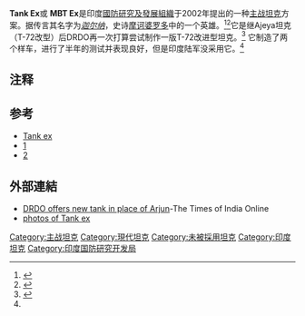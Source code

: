 {{Infobox Weapon
| name           = EX坦克
| image          = File:Indian Army Tank Ex in parade.jpg
| image_size     = 
| caption        = 遊行中的EX坦克左前方照片
| type           = [[主戰坦克|主戰坦克]]
| origin         = {{flag|India}}
| is_vehicle     = yes
<!-- Service history -->
| service        = 
| used_by        =
| wars           = 
<!-- Production history -->
| designer       = [[國防研究及發展組織|國防研究及發展組織]]
| design_date    =
| manufacturer   = [[阿瓦迪|阿瓦迪]]{{tsl|en|Heavy Vehicles Factory|重型載具工廠}}
| unit_cost      = 
| production_date=
| number         = 
| variants       = 
<!-- General specifications -->
| crew           = 4人（車長、砲手、裝填手及駕駛）
| length         = {{convert|9.19|m|ftin|abbr=on}}
| width          = {{convert|3.37|m|ftin|abbr=on}}
| height         = {{convert|2.93|m|ftin|abbr=on}}
| weight         = {{convert|47|t|ST LT|lk=on}}
| armour         = [[複合裝甲|複合裝甲]]
| primary_armament =  [[皇家兵工廠L30戰車砲|皇家兵工廠L30戰車砲]] <br>[[拉哈特反坦克飛彈|拉哈特]][[反坦克飛彈|反坦克飛彈]]
| secondary_armament = 12.7 mm [[NSV重機槍|NSV重機槍]] <br> 7.62 mm [[PK通用機槍|PK通用機槍]]（裝填手）、（同軸）
| engine         = [[柴油引擎|柴油]] 
| engine_power   = {{Convert|1000|hp|kW|-2}}
| suspension     = {{tsl|en|Hydropneumatic suspension|液壓氣動懸吊}}
| speed          = {{convert|60|kph}}（路面）<br>{{convert|40|kph}}（越野）
| pw_ratio       = {{Convert|21|hp/t|kW/t|0}}
| vehicle_range  = {{convert|480|km}}
}}
{{冷战后的坦克}}
'''Tank Ex'''或 '''MBT Ex'''是印度[[國防研究及發展組織|國防研究及發展組織]]于2002年提出的一种[[主战坦克|主战坦克]]方案。据传言其名字为''[[迦尔纳|迦尔纳]]''，史诗[[摩诃婆罗多|摩诃婆罗多]]中的一个英雄。<ref name="MJ1">{{cite web |url=http://www.globalsecurity.org/military/world/india/tank-ex.htm |title=MBT-EX / Tank-Ex / Karna |work=globalsecurity.org |accessdate=2014-05-03 |archive-date=2009-02-05 |archive-url=https://web.archive.org/web/20090205092552/http://www.globalsecurity.org/military/world/india/tank-ex.htm |dead-url=no }}</ref><ref name="MJ2">{{cite web |url=http://www.military-today.com/tanks/tank_ex.htm |title=Tank Ex |work=military-today.com |accessdate=2014-05-03 |archive-date=2012-05-10 |archive-url=https://web.archive.org/web/20120510170135/http://www.military-today.com/tanks/tank_ex.htm |dead-url=yes }}</ref>它是继Ajeya坦克（T-72改型）后DRDO再一次打算尝试制作一版T-72改进型坦克。<ref name="MJ3">{{cite web |url=http://www.bharat-rakshak.com/LAND-FORCES/Equipment/Others/351-Tank-Ex.html |title=Tank-EX: DRDO's New Tank |work=bharat-rakshak.com |deadurl=yes |archiveurl=https://web.archive.org/web/20120304085514/http://www.bharat-rakshak.com/LAND-FORCES/Equipment/Others/351-Tank-Ex.html |archivedate=2012-03-04 |accessdate=2014-05-03 }}</ref> 它制造了两个样车，进行了半年的测试并表现良好，但是印度陆军没采用它。<ref name="MJ2"/>

== 注释 ==
{{reflist}}

== 参考 ==
*[http://www.globalsecurity.org/military/world/india/tank-ex.htm Tank ex]{{Wayback|url=http://www.globalsecurity.org/military/world/india/tank-ex.htm |date=20090205092552 }}
*[https://web.archive.org/web/20120304085514/http://www.bharat-rakshak.com/LAND-FORCES/Equipment/Others/351-Tank-Ex.html]
*[http://www.military-today.com/tanks/tank_ex.htm]{{Wayback|url=http://www.military-today.com/tanks/tank_ex.htm |date=20120510170135 }}

== 外部連結 ==
{{Portal|坦克}}
*[http://articles.timesofindia.indiatimes.com/2006-08-08/india/27813410_1_t-72-main-battle-tank-mechanised-forces DRDO offers new tank in place of Arjun]{{Wayback|url=http://articles.timesofindia.indiatimes.com/2006-08-08/india/27813410_1_t-72-main-battle-tank-mechanised-forces |date=20140105102329 }}-The Times of India Online
*[https://web.archive.org/web/20140222210314/http://www.bharat-rakshak.com/MONITOR/ISSUE4-5/nitin.html photos of Tank ex ]


[[Category:主战坦克|Category:主战坦克]]
[[Category:現代坦克|Category:現代坦克]]
[[Category:未被採用坦克|Category:未被採用坦克]]
[[Category:印度坦克|Category:印度坦克]]
[[Category:印度国防研究开发局|Category:印度国防研究开发局]]